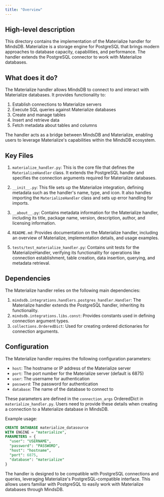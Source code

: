 ```yaml
---
title: "Overview"
---
```


## High-level description
This directory contains the implementation of the Materialize handler for MindsDB. Materialize is a storage engine for PostgreSQL that brings modern approaches to database capacity, capabilities, and performance. The handler extends the PostgreSQL connector to work with Materialize databases.

## What does it do?
The Materialize handler allows MindsDB to connect to and interact with Materialize databases. It provides functionality to:

1. Establish connections to Materialize servers
2. Execute SQL queries against Materialize databases
3. Create and manage tables
4. Insert and retrieve data
5. Fetch metadata about tables and columns

The handler acts as a bridge between MindsDB and Materialize, enabling users to leverage Materialize's capabilities within the MindsDB ecosystem.

## Key Files

1. `materialize_handler.py`: This is the core file that defines the `MaterializeHandler` class. It extends the PostgreSQL handler and specifies the connection arguments required for Materialize databases.

2. `__init__.py`: This file sets up the Materialize integration, defining metadata such as the handler's name, type, and icon. It also handles importing the `MaterializeHandler` class and sets up error handling for imports.

3. `__about__.py`: Contains metadata information for the Materialize handler, including its title, package name, version, description, author, and licensing information.

4. `README.md`: Provides documentation on the Materialize handler, including an overview of Materialize, implementation details, and usage examples.

5. `tests/test_materialize_handler.py`: Contains unit tests for the MaterializeHandler, verifying its functionality for operations like connection establishment, table creation, data insertion, querying, and metadata retrieval.

## Dependencies
The Materialize handler relies on the following main dependencies:

1. `mindsdb.integrations.handlers.postgres_handler.Handler`: The Materialize handler extends the PostgreSQL handler, inheriting its functionality.
2. `mindsdb.integrations.libs.const`: Provides constants used in defining connection argument types.
3. `collections.OrderedDict`: Used for creating ordered dictionaries for connection arguments.

## Configuration
The Materialize handler requires the following configuration parameters:

- `host`: The hostname or IP address of the Materialize server
- `port`: The port number for the Materialize server (default is 6875)
- `user`: The username for authentication
- `password`: The password for authentication
- `database`: The name of the database to connect to

These parameters are defined in the `connection_args` OrderedDict in `materialize_handler.py`. Users need to provide these details when creating a connection to a Materialize database in MindsDB.

Example usage:

```sql
CREATE DATABASE materialize_datasource
WITH ENGINE = "materialize",
PARAMETERS = { 
  "user": "USERNAME",
  "password": "PASSWORD",
  "host": "hostname",
  "port": 6875,
  "database": "materialize"
}
```

The handler is designed to be compatible with PostgreSQL connections and queries, leveraging Materialize's PostgreSQL-compatible interface. This allows users familiar with PostgreSQL to easily work with Materialize databases through MindsDB.